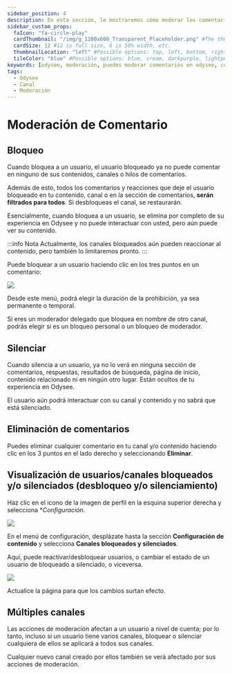 ```yaml
---
sidebar_position: 4
description: En esta sección, le mostraremos cómo moderar los comentarios en su contenido y cómo bloquear a otros usuarios.
sidebar_custom_props:
  faIcon: "fa-circle-play"
  cardThumbnail: "/img/g_1200x600_Transparent_Placeholder.png" #The thumbnail on the category card.
  cardSize: 12 #12 is full size, 6 is 50% width, etc.
  thumbnailLocation: "left" #Possible options: top, left, bottom, right, none
  tileColor: "blue" #Possible options: blue, cream, darkpurple, lightpurple, mauve, orange, pink, none
keywords: [odysee, moderación, puedes moderar comentarios en odysee, cómo borro comentarios en odysee, cómo bloqueo usuarios en odysee, cómo puedo bloquear en odysee, puedes bloquear en odysee]
tags:
  - Odysee
  - Canal
  - Moderación
---
```


# Moderación de Comentario

## Bloqueo

Cuando bloquea a un usuario, el usuario bloqueado ya no puede comentar en ninguno de sus contenidos, canales o hilos de comentarios.

Además de esto, todos los comentarios y reacciones que deje el usuario bloqueado en tu contenido, canal o en la sección de comentarios, **serán filtrados para todos**. Si desbloqueas el canal, se restaurarán.

Esencialmente, cuando bloquea a un usuario, se elimina por completo de su experiencia en Odysee y no puede interactuar con usted, pero aún puede ver su contenido.

:::info Nota
Actualmente, los canales bloqueados aún pueden reaccionar al contenido, pero también lo limitaremos pronto.
:::

Puede bloquear a un usuario haciendo clic en los tres puntos en un comentario:

![](/img/en/category-moderation7.png)

Desde este menú, podrá elegir la duración de la prohibición, ya sea permanente o temporal.

Si eres un moderador delegado que bloquea en nombre de otro canal, podrás elegir si es un bloqueo personal o un bloqueo de moderador.

## Silenciar

Cuando silencia a un usuario, ya no lo verá en ninguna sección de comentarios, respuestas, resultados de búsqueda, página de inicio, contenido relacionado ni en ningún otro lugar. Están ocultos de tu experiencia en Odysee.

El usuario aún podrá interactuar con su canal y contenido y no sabrá que está silenciado.

## Eliminación de comentarios

Puedes eliminar cualquier comentario en tu canal y/o contenido haciendo clic en los 3 puntos en el lado derecho y seleccionando **Eliminar**.

## Visualización de usuarios/canales bloqueados y/o silenciados (desbloqueo y/o silenciamiento)

Haz clic en el icono de la imagen de perfil en la esquina superior derecha y selecciona **Configuración*.

![](/img/en/category-moderation10.png)

En el menú de configuración, desplázate hasta la sección **Configuración de contenido** y selecciona **Canales bloqueados y silenciados**.

Aquí, puede reactivar/desbloquear usuarios, o cambiar el estado de un usuario de bloqueado a silenciado, o viceversa.

![](/img/en/category-moderation8.png)

Actualice la página para que los cambios surtan efecto.

## Múltiples canales

Las acciones de moderación afectan a un usuario a nivel de cuenta; por lo tanto, incluso si un usuario tiene varios canales, bloquear o silenciar cualquiera de ellos se aplicará a todos sus canales.

Cualquier nuevo canal creado por ellos también se verá afectado por sus acciones de moderación.